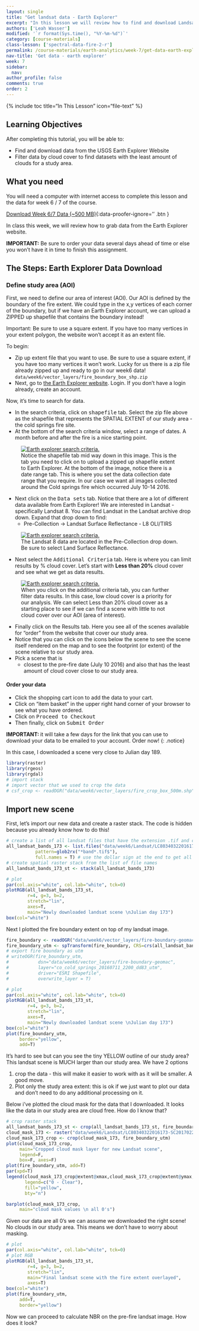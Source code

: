 ```yaml
---
layout: single
title: "Get landsat data - Earth Explorer"
excerpt: "In this lesson we will review how to find and download Landsat imagery from the USGS Earth Explorere website."
authors: ['Leah Wasser']
modified: '`r format(Sys.time(), "%Y-%m-%d")`'
category: [course-materials]
class-lesson: ['spectral-data-fire-2-r']
permalink: /course-materials/earth-analytics/week-7/get-data-earth-explorer/
nav-title: 'Get data - earth explorer'
week: 7
sidebar:
  nav:
author_profile: false
comments: true
order: 2
---
```


{% include toc title="In This Lesson" icon="file-text" %}

<div class='notice--success' markdown="1">

## <i class="fa fa-graduation-cap" aria-hidden="true"></i> Learning Objectives

After completing this tutorial, you will be able to:

* Find and download data from the USGS Earth Explorer Website
* Filter data by cloud cover to find datasets with the least amount of clouds for a study area.

## <i class="fa fa-check-square-o fa-2" aria-hidden="true"></i> What you need

You will need a computer with internet access to complete this lesson and the
data for week 6 / 7 of the course.

[<i class="fa fa-download" aria-hidden="true"></i> Download Week 6/7 Data (~500 MB)](https://ndownloader.figshare.com/files/7677208){:data-proofer-ignore='' .btn }
</div>


In class this week, we will review how to grab data from the Earth Explorer website.

**IMPORTANT:** Be sure to order your data several days ahead of time or else you won't have it
in time to finish this assignment.

## The Steps: Earth Explorer Data Download

### Define study area (AOI)

First, we need to define our area of interest (AOI). Our AOI is defined by the boundary of the
fire extent. We could type in the x,y vertices of each corner of the boundary,
but if we have an Earth Explorer account,  we can upload a ZIPPED up shapefile that
contains the boundary instead!

Important: Be sure to use a square extent. If you
have too many vertices in your extent polygon, the website won't accept it as an
extent file.

To begin:

* Zip up extent file that you want to use. Be sure to use a square extent, if you
have too many vertices it won't work. Lucky for us there is a zip file already zipped
up and ready to go in our week6 data!
  `data/week6/vector_layers/fire_boundary_box_shp.zip`
* Next, go to <a href="http://earthexplorer.usgs.gov" target="_blank">the Earth Explorer website</a>. Login. If you don't have a login already, create an account.

Now, it's time to search for data.

* In the search criteria, click on <kbd>shapefile</kbd> tab. Select the zip file above as the shapefile that represents the SPATIAL EXTENT of our study area - the cold springs fire site.
* At the bottom of the search criteria window, select a range of dates. A month before and after the fire is a nice starting point.

<figure>
    <a href="{{ site.url }}/images/course-materials/earth-analytics/week-7/ee-search-criteria.png">
    <img src="{{ site.url }}/images/course-materials/earth-analytics/week-7/ee-search-criteria.png" alt="Earth explorer search criteria.">
    </a>
    <figcaption> Notice the shapefile tab mid way down in this image. This is the tab
    you need to click on to upload a zipped up shapefile extent to Earth Explorer.
    At the bottom of the image, notice there is a date range tab. This is where
    you set the data collection date range that you require. In our case we want all images collected around the Cold springs fire which occurred July 10-14 2016.
    </figcaption>
</figure>


* Next click on the <kbd>Data sets</kbd> tab. Notice that there are a lot of different data available from Earth Explorer! We are interested in Landsat - specifically Landsat 8.  You can find Landsat in the Landsat archive drop down. Expand that drop down to find:
  * Pre-Collection -> Landsat Surface Reflectance - L8 OLI/TIRS

<figure>
    <a href="{{ site.url }}/images/course-materials/earth-analytics/week-7/ee-select-landsat8.png">
    <img src="{{ site.url }}/images/course-materials/earth-analytics/week-7/ee-select-landsat8.png" alt="Earth explorer search criteria.">
    </a>
    <figcaption>The Landsat 8 data are located in the Pre-Collection drop down.
    Be sure to select Land Surface Reflectance.
    </figcaption>
</figure>

* Next select the <kbd>Additional Criteria</kbd> tab. Here is where you can limit results by % cloud cover. Let's start with **Less than 20%** cloud cover and see what we get as data results.


<figure>
    <a href="{{ site.url }}/images/course-materials/earth-analytics/week-7/ee-cloud-cover.png">
    <img src="{{ site.url }}/images/course-materials/earth-analytics/week-7/ee-cloud-cover.png" alt="Earth explorer search criteria.">
    </a>
    <figcaption>When you click on the additional criteria tab, you can further filter data results. In this case, low cloud cover is a priority for our analysis. We can select
    Less than 20% cloud cover as a starting place to see if we can find a scene with
    little to not cloud cover over our AOI (area of interest).
    </figcaption>
</figure>

* Finally click on the Results tab. Here you see all of the scenes available for "order" from the website that cover our study area.
* Notice that you can click on the icons below the scene to see the scene itself rendered on the map and to see the footprint (or extent) of the scene relative to our study area.
* Pick a scene that is
  * closest to the pre-fire date (July 10 2016) and also that has the least amount of cloud cover close to our study area.


#### Order your data
* Click the <i class="fa fa-shopping-cart" aria-hidden="true"></i>
shopping cart icon to add the data to your cart.
* Click on "item basket" in the upper right hand corner of your browser to see what you have ordered.
* Click on <kbd>Proceed to Checkout</kbd>
* Then finally, click on <kbd>Submit Order </kbd>

<i fa fa-star></i>**IMPORTANT: **it will take a few days for the link that you can use to download your
data to be emailed to your account. Order now!
{: .notice}


In this case, I downloaded a scene very close to Julian day 189.

```r
library(raster)
library(rgeos)
library(rgdal)
# import stack
# import vector that we used to crop the data
# csf_crop <- readOGR("data/week6/vector_layers/fire_crop_box_500m.shp")

```

## Import new scene

First, let's import our new data and create a raster stack. The code is hidden
because you already know how to do this!

```r
# create a list of all landsat files that have the extension .tif and contain the word band.
all_landsat_bands_173 <- list.files("data/week6/Landsat/LC80340322016173-SC20170227185411",
           pattern=glob2rx("*band*.tif$"),
           full.names = T) # use the dollar sign at the end to get all files that END WITH
# create spatial raster stack from the list of file names
all_landsat_bands_173_st <- stack(all_landsat_bands_173)

# plot
par(col.axis="white", col.lab="white", tck=0)
plotRGB(all_landsat_bands_173_st,
        r=4, g=3, b=2,
        stretch="lin",
        axes=T,
        main="Newly downloaded landsat scene \nJulian day 173")
box(col="white")
```

Next I plotted the fire boundary extent on top of my landsat image.

```r
fire_boundary <- readOGR("data/week6/vector_layers/fire-boundary-geomac/co_cold_springs_20160711_2200_dd83.shp")
fire_boundary_utm <- spTransform(fire_boundary, CRS=crs(all_landsat_bands_st))
# export fire boundary as utm
# writeOGR(fire_boundary_utm,
#           dsn="data/week6/vector_layers/fire-boundary-geomac",
#           layer="co_cold_springs_20160711_2200_dd83_utm",
#           driver="ESRI Shapefile",
#           overwrite_layer = T)
```


```r
# plot
par(col.axis="white", col.lab="white", tck=0)
plotRGB(all_landsat_bands_173_st,
        r=4, g=3, b=2,
        stretch="lin",
        axes=T,
        main="Newly downloaded landsat scene \nJulian day 173")
box(col="white")
plot(fire_boundary_utm,
     border="yellow",
     add=T)
```

It's hard to see but can you see the tiny YELLOW outline of our study area? This
landsat scene is MUCH larger than our study area. We have 2 options

1. crop the data - this will make it easier to work with as it will be smaller. A good move.
2. Plot only the study area extent: this is ok if we just want to plot our data and don't need to do any additional processing on it.

Below i've plotted the cloud mask for the data that I downloaded. It looks like
the data in our study area are cloud free. How do I know that?

```r
# crop raster stack
all_landsat_bands_173_st <- crop(all_landsat_bands_173_st, fire_boundary_utm)
cloud_mask_173 <- raster("data/week6/Landsat/LC80340322016173-SC20170227185411/LC80340322016173LGN00_cfmask.tif")
cloud_mask_173_crop <- crop(cloud_mask_173, fire_boundary_utm)
plot(cloud_mask_173_crop,
     main="Cropped cloud mask layer for new Landsat scene",
     legend=F,
     box=F, axes=F)
plot(fire_boundary_utm, add=T)
par(xpd=T)
legend(cloud_mask_173_crop@extent@xmax,cloud_mask_173_crop@extent@ymax,
       legend=c("0 - Clear"),
       fill="yellow",
       bty="n")
```


```r
barplot(cloud_mask_173_crop,
     main="cloud mask values \n all 0's")
```


Given our data are all 0's we can assume we downloaded the right scene! No clouds
in our study area. This means we don't have to worry about masking.

```r
# plot
par(col.axis="white", col.lab="white", tck=0)
# plot RGB
plotRGB(all_landsat_bands_173_st,
        r=4, g=3, b=2,
        stretch="lin",
        main="Final landsat scene with the fire extent overlayed",
        axes=T)
box(col="white")
plot(fire_boundary_utm,
     add=T,
     border="yellow")
```

Now we can proceed to calculate NBR on the pre-fire landsat image. How does it look?
